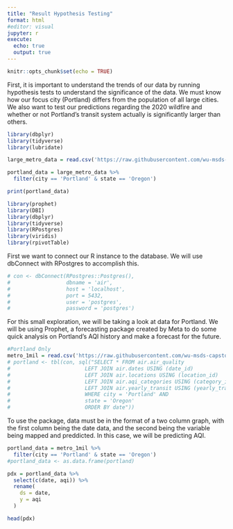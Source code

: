```yaml
---
title: "Result Hypothesis Testing"
format: html
#editor: visual
jupyter: r
execute:
  echo: true
  output: true
---
```



```r
knitr::opts_chunk$set(echo = TRUE)
```

First, it is important to understand the trends of our data by running hypothesis tests to understand the significance of the data. We must know how our focus city (Portland) differs from the population of all large cities. We also want to test our predictions regarding the 2020 wildfire and whether or not Portland's transit system actually is significantly larger than others.


```r
library(dbplyr)
library(tidyverse)
library(lubridate)
```


```r
large_metro_data = read.csv('https://raw.githubusercontent.com/wu-msds-capstones/Air-Quality-Index/main/data/metro_1mil.csv')

portland_data = large_metro_data %>%
  filter(city == 'Portland' & state == 'Oregon')
```

```r

print(portland_data)
```

```r
library(prophet)
library(DBI)
library(dbplyr)
library(tidyverse)
library(RPostgres)
library(viridis)
library(rpivotTable)
```

First we want to connect our R instance to the database. We will use dbConnect with RPostgres to accomplish this.

```r
# con <- dbConnect(RPostgres::Postgres(),
#                  dbname = 'air',
#                  host = 'localhost',
#                  port = 5432,
#                  user = 'postgres',
#                  password = 'postgres')
```

For this small exploration, we will be taking a look at data for Portland. We will be using Prophet, a forecasting package created by Meta to do some quick analysis on Portland's AQI history and make a forecast for the future.


```r
#Portland Only
metro_1mil = read.csv('https://raw.githubusercontent.com/wu-msds-capstones/Air-Quality-Index/main/data/metro_1mil.csv')
# portland <- tbl(con, sql("SELECT * FROM air.air_quality
#                        LEFT JOIN air.dates USING (date_id)
#                        LEFT JOIN air.locations USING (location_id)
#                        LEFT JOIN air.aqi_categories USING (category_id)
#                        LEFT JOIN air.yearly_transit USING (yearly_transit_id)
#                        WHERE city = 'Portland' AND
#                        state = 'Oregon'
#                        ORDER BY date"))
```

To use the package, data must be in the format of a two column graph, with the first column being the date data, and the second being the variable being mapped and preddicted. In this case, we will be predicting AQI.
```r
portland_data = metro_1mil %>%
  filter(city == 'Portland' & state == 'Oregon')
#portland_data <- as.data.frame(portland)

pdx = portland_data %>%
  select(c(date, aqi)) %>%
  rename(
    ds = date,
    y = aqi
  )

head(pdx)
```